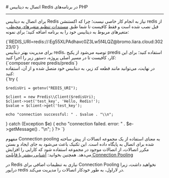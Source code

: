 

<Layout>
<Head>
<title>مستندات اتصال به دیتابیس Redis در PHP - لیارا</title>
</Head>
# اتصال به دیتابیس Redis در برنامه‌های PHP
<hr className="mb-2" />

برای اتصال به دیتابیس Redis نیاز به انجام کار خاصی نیست؛ چرا که اکستنشن <Important>redis</Important> از قبل نصب شده است و فقط کافیست تا شما طبق <a href="../../../details/envs" className="text-[#2196f3] ">مستندات تنظیم متغیرهای محیطی</a>، متغیرهای مربوط به دیتابیس خود را به برنامه اضافه کنید؛ برای نمونه:
<div className="h-2" />
    <div dir='ltr'>
    <Highlight className="bash">
        {`REDIS_URI=redis://:Eg55XLPAdhavc0Z3Lw5f4LQZ@bromo.liara.cloud:30223/0`}
    </Highlight>
    </div>
<div className="h-2" />
برای مدیریت بهتر دیتابیس redis، توصیه می‌شود از پکیج <Important>predis</Important> استفاده کنید؛ برای این کار، کافیست تا در مسیر اصلی پروژه، دستور زیر را اجرا کنید:
<div className="h-2" />
    <div dir='ltr'>
    <Highlight className="bash">
        {`composer require predis/predis`}
    </Highlight>
    </div>
<div className="h-2" />
در نهایت، می‌توانید مانند قطعه کد زیر، به دیتابیس خود متصل شده و از آن، استفاده کنید:

<div className="h-2" />
    <div dir='ltr'>
    <Highlight className="php">
        {`<?php
require 'vendor/autoload.php';

try {
    
    $redisUri = getenv("REDIS_URI");
    
    $client = new Predis\\Client($redisUri);
    $client->set('test_key', 'Hello, Redis!');
    $value = $client->get('test_key');
    
    echo "connection successful: " . $value . "\\n";
} catch (Exception $e) {
    echo "connection failed. error: " . $e->getMessage() . "\\n";
}
?>
`}
    </Highlight>
    </div>
<div className="h-2" />

<Section id="connection-pooling" title="استفاده از Connection Pooling" />

مفهوم Connection pooling به معنای استفاده از یک مجموعه اتصالات از پیش ساخته شده برای اتصال به پایگاه داده است. این تکنیک باعث می‌شود به جای ایجاد و بستن مکرر اتصالات، از اتصالات موجود در مجموعه استفاده شود که کارایی را افزایش می‌دهد.
<Alert variant='success'>همچنین بخوانید: <a className="text-[#2196f3] " href="/dbaas/details/connection-pool">آشنایی بیشتر با قابلیت Connection Pooling</a></Alert>

در Redis نیازی به تنظیمات اضافی برای Connection Pooling نخواهید داشت، زیرا درایور <Important>redis</Important> در لاراول، به طور خودکار اتصالات را مدیریت می‌کند.

</Layout>
